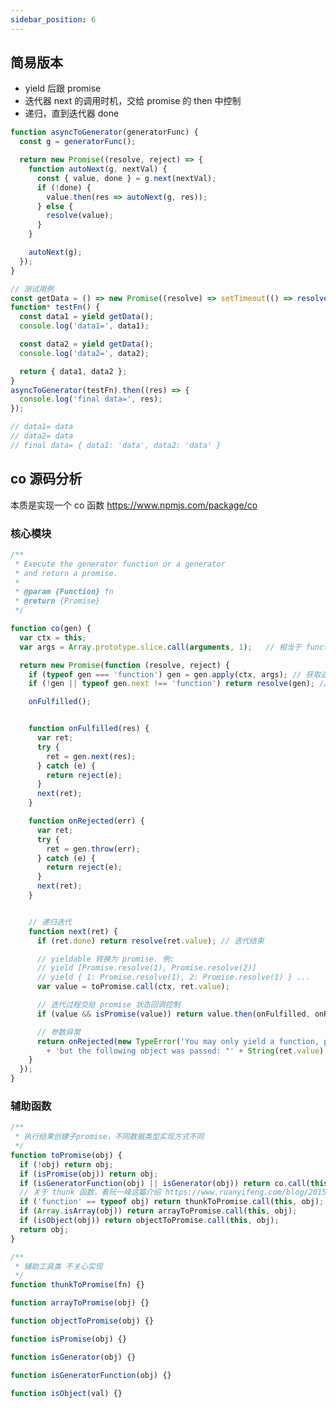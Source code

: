 ```yaml
---
sidebar_position: 6
---
```


## 简易版本

- yield 后跟 promise
- 迭代器 next 的调用时机，交给 promise 的 then 中控制
- 递归，直到迭代器 done

```javascript title="javascript"
function asyncToGenerator(generatorFunc) {
  const g = generatorFunc();

  return new Promise((resolve, reject) => {
    function autoNext(g, nextVal) {
      const { value, done } = g.next(nextVal);
      if (!done) {
        value.then(res => autoNext(g, res));
      } else {
        resolve(value);
      }
    }

    autoNext(g);
  });
}

// 测试用例
const getData = () => new Promise((resolve) => setTimeout(() => resolve('data'), 1000));
function* testFn() {
  const data1 = yield getData();
  console.log('data1=', data1);

  const data2 = yield getData();
  console.log('data2=', data2);

  return { data1, data2 };
}
asyncToGenerator(testFn).then((res) => {
  console.log('final data=', res);
});

// data1= data
// data2= data
// final data= { data1: 'data', data2: 'data' }
```


## co 源码分析

本质是实现一个 co 函数 https://www.npmjs.com/package/co

### 核心模块

```javascript title="co 核心源码"
/**
 * Execute the generator function or a generator
 * and return a promise.
 *
 * @param {Function} fn
 * @return {Promise}
 */

function co(gen) {
  var ctx = this;
  var args = Array.prototype.slice.call(arguments, 1);   // 相当于 function co(gen, ...args) {}

  return new Promise(function (resolve, reject) {
    if (typeof gen === 'function') gen = gen.apply(ctx, args); // 获取迭代器 gen
    if (!gen || typeof gen.next !== 'function') return resolve(gen); // 校验兜底

    onFulfilled();


    function onFulfilled(res) {
      var ret;
      try {
        ret = gen.next(res);
      } catch (e) {
        return reject(e);
      }
      next(ret);
    }

    function onRejected(err) {
      var ret;
      try {
        ret = gen.throw(err);
      } catch (e) {
        return reject(e);
      }
      next(ret);
    }


    // 递归迭代
    function next(ret) {
      if (ret.done) return resolve(ret.value); // 迭代结束

      // yieldable 转换为 promise. 例:
      // yield [Promise.resolve(1), Promise.resolve(2)]
      // yield { 1: Promise.resolve(1), 2: Promise.resolve(1) } ...
      var value = toPromise.call(ctx, ret.value);

      // 迭代过程交给 promise 状态回调控制
      if (value && isPromise(value)) return value.then(onFulfilled, onRejected);

      // 参数异常
      return onRejected(new TypeError('You may only yield a function, promise, generator, array, or object, '
        + 'but the following object was passed: "' + String(ret.value) + '"'));
    }
  });
}
```


### 辅助函数

```javascript title="javascript"
/**
 * 执行结果创建子promise，不同数据类型实现方式不同
 */
function toPromise(obj) {
  if (!obj) return obj;
  if (isPromise(obj)) return obj;
  if (isGeneratorFunction(obj) || isGenerator(obj)) return co.call(this, obj);
  // 关于 thunk 函数，看阮一峰这篇介绍 https://www.ruanyifeng.com/blog/2015/05/thunk.html
  if ('function' == typeof obj) return thunkToPromise.call(this, obj);
  if (Array.isArray(obj)) return arrayToPromise.call(this, obj);
  if (isObject(obj)) return objectToPromise.call(this, obj);
  return obj;
}

/**
 * 辅助工具类 不关心实现
 */
function thunkToPromise(fn) {}

function arrayToPromise(obj) {}

function objectToPromise(obj) {}

function isPromise(obj) {}

function isGenerator(obj) {}

function isGeneratorFunction(obj) {}

function isObject(val) {}
```

